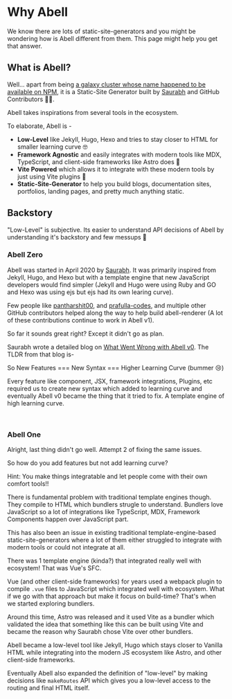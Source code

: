 # Why Abell

We know there are lots of static-site-generators and you might be wondering how is Abell different from them. This page might help you get that answer.

## What is Abell?

Well... apart from being [a galaxy cluster whose name happened to be available on NPM](https://en.wikipedia.org/wiki/Abell_2029), it is a Static-Site Generator built by [Saurabh](https://srbh.dev) and GitHub Contributors 🫶🏼.

Abell takes inspirations from several tools in the ecosystem.

To elaborate, Abell is -

- **Low-Level** like Jekyll, Hugo, Hexo and tries to stay closer to HTML for smaller learning curve 🤓
- **Framework Agnostic** and easily integrates with modern tools like MDX, TypeScript, and client-side frameworks like Astro does 🤗
- **Vite Powered** which allows it to integrate with these modern tools by just using Vite plugins 🫡
- **Static-Site-Generator** to help you build blogs, documentation sites, portfolios, landing pages, and pretty much anything static.

## Backstory

"Low-Level" is subjective. Its easier to understand API decisions of Abell by understanding it's backstory and few messups 🙈

### Abell Zero

Abell was started in April 2020 by [Saurabh](https://twitter.com/saurabhdawaree). It was primarily inspired from Jekyll, Hugo, and Hexo but with a template engine that new JavaScript developers would find simpler (Jekyll and Hugo were using Ruby and GO and Hexo was using ejs but ejs had its own learing curve).

Few people like [pantharshit00](https://github.com/pantharshit00), and [prafulla-codes](https://github.com/prafulla-codes), and multiple other GitHub contributors helped along the way to help build abell-renderer (A lot of these contributions continue to work in Abell v1).

So far it sounds great right? Except it didn't go as plan.

Saurabh wrote a detailed blog on <a target="_blank" href="https://blog.saurabhdaware.in/things-that-went-wrong-with-abell-v0">What Went Wrong with Abell v0</a>. The TLDR from that blog is-

So New Features === New Syntax === Higher Learning Curve (bummer 😢)

Every feature like component, JSX, framework integrations, Plugins, etc required us to create new syntax which added to learning curve and eventually Abell v0 became the thing that it tried to fix. A template engine of high learning curve.

<br />

### Abell One

Alright, last thing didn't go well. Attempt 2 of fixing the same issues.

So how do you add features but not add learning curve?

Hint: You make things integratable and let people come with their own comfort tools!!

There is fundamental problem with traditional template engines though. They compile to HTML which bundlers strugle to understand. Bundlers love JavaScript so a lot of integrations like TypeScript, MDX, Framework Components happen over JavaScript part.

This has also been an issue in existing traditional template-engine-based static-site-generators where a lot of them either struggled to integrate with modern tools or could not integrate at all.

There was 1 template engine (kinda?) that integrated really well with ecosystem! That was Vue's SFC.

Vue (and other client-side frameworks) for years used a webpack plugin to compile `.vue` files to JavaScript which integrated well with ecosystem. What if we go with that approach but make it focus on build-time? That's when we started exploring bundlers.

Around this time, Astro was released and it used Vite as a bundler which validated the idea that something like this can be built using Vite and became the reason why Saurabh chose Vite over other bundlers.

Abell became a low-level tool like Jekyll, Hugo which stays closer to Vanilla HTML while integrating into the modern JS ecosystem like Astro, and other client-side frameworks.

Eventually Abell also expanded the definition of "low-level" by making decisions like `makeRoutes` API which gives you a low-level access to the routing and final HTML itself.
